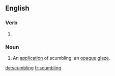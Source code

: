 
==English==

===Verb===
{{head|en|present participle}}

# {{present participle of|scumble|lang=en}}

===Noun===
{{en-noun}}

# An [[application]] of scumbling; an [[opaque]] [[glaze]].

[[de:scumbling]]
[[fr:scumbling]]